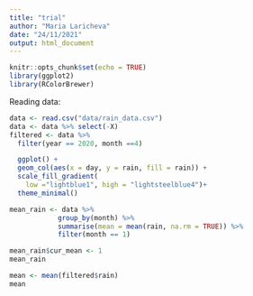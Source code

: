 ```yaml
---
title: "trial"
author: "Maria Laricheva"
date: "24/11/2021"
output: html_document
---
```


```r
knitr::opts_chunk$set(echo = TRUE)
library(ggplot2)
library(RColorBrewer)
```

Reading data:

```r
data <- read.csv("data/rain_data.csv")
data <- data %>% select(-X)
filtered <- data %>%
  filter(year == 2020, month ==4)

  ggplot() + 
  geom_col(aes(x = day, y = rain, fill = rain)) +
  scale_fill_gradient(
    low ="lightblue1", high = "lightsteelblue4")+
  theme_minimal()
```

```r
mean_rain <- data %>% 
            group_by(month) %>%
            summarise(mean = mean(rain, na.rm = TRUE)) %>%
            filter(month == 1)

mean_rain$cur_mean <- 1
mean_rain
```
```r
mean <- mean(filtered$rain)
mean
```

